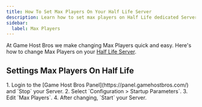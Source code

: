 ```yaml
---
title: How To Set Max Players On Your Half Life Server
description: Learn how to set max players on Half Life dedicated Server
sidebar:
  label: Max Players
---
```


At Game Host Bros we make changing Max Players quick and easy. Here's how to change Max Players on your [Half Life Server](https://www.gamehostbros.com/half-life-1-server-hosting/).

## Settings Max Players On Half Life

<Steps>
1. Login to the [Game Host Bros Panel](https://panel.gamehostbros.com/) and `Stop` your Server.
2. Select `Configuration > Startup Parameters`.
3. Edit `Max Players`.
4. After changing, `Start` your Server.
</Steps>

